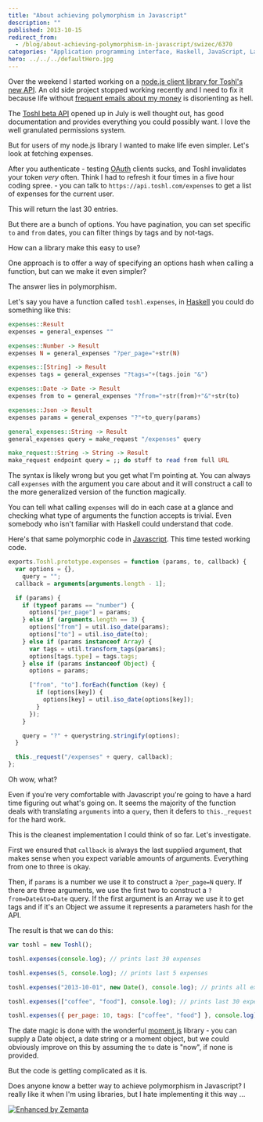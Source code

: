 ```yaml
---
title: "About achieving polymorphism in Javascript"
description: ""
published: 2013-10-15
redirect_from:
  - /blog/about-achieving-polymorphism-in-javascript/swizec/6370
categories: "Application programming interface, Haskell, JavaScript, Languages, Programming, Toshl, Uncategorized"
hero: ../../../defaultHero.jpg
---
```


Over the weekend I started working on a [node.js client library for Toshl's new API](https://github.com/Swizec/toshl.js). An old side project stopped working recently and I need to fix it because life without [frequent emails about my money](https://swizec.com/blog/a-message-from-your-future-self/swizec/3377) is disorienting as hell.

The [Toshl beta API](https://developer.toshl.com/) opened up in July is well thought out, has good documentation and provides everything you could possibly want. I love the well granulated permissions system.

But for users of my node.js library I wanted to make life even simpler. Let's look at fetching expenses.

After you authenticate - testing [OAuth](http://oauth.net "OAuth") clients sucks, and Toshl invalidates your token _very_ often. Think I had to refresh it four times in a five hour coding spree. - you can talk to `https://api.toshl.com/expenses` to get a list of expenses for the current user.

This will return the last 30 entries.

But there are a bunch of options. You have pagination, you can set specific `to` and `from` dates, you can filter things by tags and by not-tags.

How can a library make this easy to use?

One approach is to offer a way of specifying an options hash when calling a function, but can we make it even simpler?

The answer lies in polymorphism.

Let's say you have a function called `toshl.expenses`, in [Haskell](http://haskell.org "Haskell (programming language)") you could do something like this:

```haskell
expenses::Result
expenses = general_expenses ""

expenses::Number -> Result
expenses N = general_expenses "?per_page="+str(N)

expenses::[String] -> Result
expenses tags = general_expenses "?tags="+(tags.join "&")

expenses::Date -> Date -> Result
expenses from to = general_expenses "?from="+str(from)+"&"+str(to)

expenses::Json -> Result
expenses params = general_expenses "?"+to_query(params)

general_expenses::String -> Result
general_expenses query = make_request "/expenses" query

make_request::String -> String -> Result
make_request endpoint query = ;; do stuff to read from full URL
```

The syntax is likely wrong but you get what I'm pointing at. You can always call `expenses` with the argument you care about and it will construct a call to the more generalized version of the function magically.

You can tell what calling `expenses` will do in each case at a glance and checking what type of arguments the function accepts is trivial. Even somebody who isn't familiar with Haskell could understand that code.

Here's that same polymorphic code in [Javascript](http://en.wikipedia.org/wiki/JavaScript "JavaScript"). This time tested working code.

```javascript
exports.Toshl.prototype.expenses = function (params, to, callback) {
  var options = {},
    query = "";
  callback = arguments[arguments.length - 1];

  if (params) {
    if (typeof params == "number") {
      options["per_page"] = params;
    } else if (arguments.length == 3) {
      options["from"] = util.iso_date(params);
      options["to"] = util.iso_date(to);
    } else if (params instanceof Array) {
      var tags = util.transform_tags(params);
      options[tags.type] = tags.tags;
    } else if (params instanceof Object) {
      options = params;

      ["from", "to"].forEach(function (key) {
        if (options[key]) {
          options[key] = util.iso_date(options[key]);
        }
      });
    }

    query = "?" + querystring.stringify(options);
  }

  this._request("/expenses" + query, callback);
};
```

Oh wow, what?

Even if you're very comfortable with Javascript you're going to have a hard time figuring out what's going on. It seems the majority of the function deals with translating `arguments` into a `query`, then it defers to `this._request` for the hard work.

This is the cleanest implementation I could think of so far. Let's investigate.

First we ensured that `callback` is always the last supplied argument, that makes sense when you expect variable amounts of arguments. Everything from one to three is okay.

Then, if `params` is a number we use it to construct a `?per_page=N` query. If there are three arguments, we use the first two to construct a `?from=Date&to=Date` query. If the first argument is an Array we use it to get tags and if it's an Object we assume it represents a parameters hash for the API.

The result is that we can do this:

```javascript
var toshl = new Toshl();

toshl.expenses(console.log); // prints last 30 expenses

toshl.expenses(5, console.log); // prints last 5 expenses

toshl.expenses("2013-10-01", new Date(), console.log); // prints all expenses between October 1st and now

toshl.expenses(["coffee", "food"], console.log); // prints last 30 expenses tagged with coffee or food

toshl.expenses({ per_page: 10, tags: ["coffee", "food"] }, console.log); // prints last 10 expenses tagged coffee or food
```

The date magic is done with the wonderful [moment.js](http://momentjs.com/) library - you can supply a Date object, a date string or a moment object, but we could obviously improve on this by assuming the `to` date is "now", if none is provided.

But the code is getting complicated as it is.

Does anyone know a better way to achieve polymorphism in Javascript? I really like it when I'm using libraries, but I hate implementing it this way ...

[![Enhanced by Zemanta](https://img.zemanta.com/zemified_e.png?x-id=739c8f9e-f369-4125-9471-ec1a4738359c)](http://www.zemanta.com/?px "Enhanced by Zemanta")
